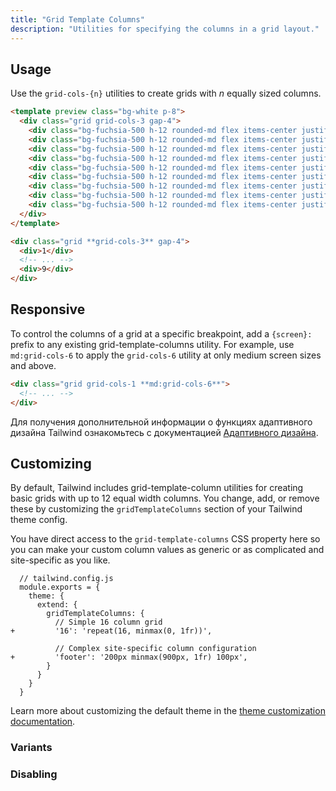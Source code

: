 ```yaml
---
title: "Grid Template Columns"
description: "Utilities for specifying the columns in a grid layout."
---
```




## Usage

Use the `grid-cols-{n}` utilities to create grids with _n_ equally sized columns.

```html fuchsia
<template preview class="bg-white p-8">
  <div class="grid grid-cols-3 gap-4">
    <div class="bg-fuchsia-500 h-12 rounded-md flex items-center justify-center text-white text-2xl font-extrabold">1</div>
    <div class="bg-fuchsia-500 h-12 rounded-md flex items-center justify-center text-white text-2xl font-extrabold">2</div>
    <div class="bg-fuchsia-500 h-12 rounded-md flex items-center justify-center text-white text-2xl font-extrabold">3</div>
    <div class="bg-fuchsia-500 h-12 rounded-md flex items-center justify-center text-white text-2xl font-extrabold">4</div>
    <div class="bg-fuchsia-500 h-12 rounded-md flex items-center justify-center text-white text-2xl font-extrabold">5</div>
    <div class="bg-fuchsia-500 h-12 rounded-md flex items-center justify-center text-white text-2xl font-extrabold">6</div>
    <div class="bg-fuchsia-500 h-12 rounded-md flex items-center justify-center text-white text-2xl font-extrabold">7</div>
    <div class="bg-fuchsia-500 h-12 rounded-md flex items-center justify-center text-white text-2xl font-extrabold">8</div>
    <div class="bg-fuchsia-500 h-12 rounded-md flex items-center justify-center text-white text-2xl font-extrabold">9</div>
  </div>
</template>

<div class="grid **grid-cols-3** gap-4">
  <div>1</div>
  <!-- ... -->
  <div>9</div>
</div>
```

## Responsive

To control the columns of a grid at a specific breakpoint, add a `{screen}:` prefix to any existing grid-template-columns utility. For example, use `md:grid-cols-6` to apply the `grid-cols-6` utility at only medium screen sizes and above.

```html
<div class="grid grid-cols-1 **md:grid-cols-6**">
  <!-- ... -->
</div>
```

Для получения дополнительной информации о функциях адаптивного дизайна Tailwind ознакомьтесь с документацией [Адаптивного дизайна](/docs/responsive-design).

## Customizing

By default, Tailwind includes grid-template-column utilities for creating basic grids with up to 12 equal width columns. You change, add, or remove these by customizing the `gridTemplateColumns` section of your Tailwind theme config.

You have direct access to the `grid-template-columns` CSS property here so you can make your custom column values as generic or as complicated and site-specific as you like.

```diff-js
  // tailwind.config.js
  module.exports = {
    theme: {
      extend: {
        gridTemplateColumns: {
          // Simple 16 column grid
+         '16': 'repeat(16, minmax(0, 1fr))',

          // Complex site-specific column configuration
+         'footer': '200px minmax(900px, 1fr) 100px',
        }
      }
    }
  }
```

Learn more about customizing the default theme in the [theme customization documentation](/docs/theme#customizing-the-default-theme).

### Variants

<Variants plugin="gridTemplateColumns" name="grid-template-columns" />

### Disabling

<Disabling plugin="gridTemplateColumns" name="grid-template-columns" />
